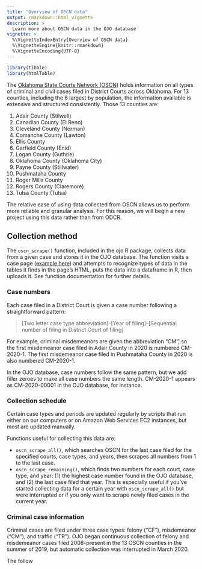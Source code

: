 ```yaml
---
title: "Overview of OSCN data"
output: rmarkdown::html_vignette
description: >
  Learn more about OSCN data in the OJO database
vignette: >
  %\VignetteIndexEntry{Overview of OSCN data}
  %\VignetteEngine{knitr::rmarkdown}
  %\VignetteEncoding{UTF-8}
---
```


```r
library(tibble)
library(htmlTable)
```

The [Oklahoma State Courts Network (OSCN)](http://www.oscn.net/) holds information on all types of criminal and civil cases filed in District Courts across Oklahoma. For 13 counties, including the 6 largest by population, the information available is extensive and structured consistently. Those 13 counties are:

1. Adair County (Stilwell)
2. Canadian County (El Reno)
3. Cleveland County (Norman)
4. Comanche County (Lawton)
5. Ellis County
6. Garfield County (Enid)
7. Logan County (Guthrie)
8. Oklahoma County (Oklahoma City)
9. Payne County (Stillwater)
10. Pushmataha County 
11. Roger Mills County
12. Rogers County (Claremore)
13. Tulsa County (Tulsa)

The relative ease of using data collected from OSCN allows us to perform more reliable and granular analysis. For this reason, we will begin a new project using this data rather than from ODCR. 

## Collection method

The `oscn_scrape()` function, included in the ojo R package, collects data from a given case and stores it in the OJO database. The function visits a case page ([example here](https://www.oscn.net/dockets/GetCaseInformation.aspx?db=canadian&number=TR-2016-6275&cmid=364366)) and attempts to recognize types of data in the tables it finds in the page's HTML, puts the data into a dataframe in R, then uploads it. See function documentation for further details. 

### Case numbers
Each case filed in a District Court is given a case number following a straightforward pattern:

> [Two letter case type abbreviation]-[Year of filing]-[Sequential number of filing in District Court of filing]

For example, criminal misdemeanors are given the abbreviation "CM", so the first misdemeanor case filed in Adair County in 2020 is numbered CM-2020-1. The first misdemeanor case filed in Pushmataha County in 2020 is also numbered CM-2020-1.

In the OJO database, case numbers follow the same pattern, but we add filler zeroes to make all case numbers the same length. CM-2020-1 appears as CM-2020-00001 in the OJO database, for instance.

### Collection schedule
Certain case types and periods are updated regularly by scripts that run either on our computers or on Amazon Web Services EC2 instances, but most are updated manually.

Functions useful for collecting this data are:

- `oscn_scrape_all()`, which searches OSCN for the last case filed for the specified courts, case types, and years, then scrapes all numbers from 1 to the last case.
- `oscn_scrape_remaining()`, which finds two numbers for each court, case type, and year: (1) the highest case number found in the OJO database, and (2) the last case filed that year. This is especially useful if you've started collecting data for a certain year with `oscn_scrape_all()` but were interrupted or if you only want to scrape newly filed cases in the current year. 

### Criminal case information
Criminal cases are filed under three case types: felony ("CF"), misdemeanor ("CM"), and traffic ("TR"). OJO began continuous collection of felony and misdemeanor cases filed 2008-present in the 13 OSCN counties in the summer of 2019, but automatic collection was interrupted in March 2020.

The follow


